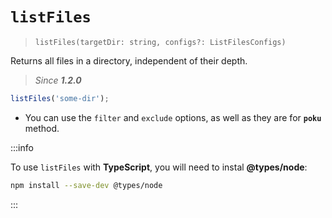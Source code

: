 # `listFiles`

> `listFiles(targetDir: string, configs?: ListFilesConfigs)`

Returns all files in a directory, independent of their depth.

> _Since **1.2.0**_

```ts
listFiles('some-dir');
```

- You can use the `filter` and `exclude` options, as well as they are for **`poku`** method.

:::info

To use `listFiles` with **TypeScript**, you will need to instal **@types/node**:

```bash
npm install --save-dev @types/node
```

:::
